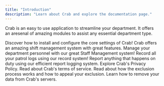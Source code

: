 ```yaml
---
title: "Introduction"
description: "Learn about Crab and explore the documentation page."
---
```


Crab is an easy to use application to streamline your department. It offers an aresenal of amazing modules to assist any essential department type.

<CardGroup cols={3}>
<Card title="Installation" icon="download" href="installation">
  Discover how to install and configure the core settings of Crab!
</Card>
<Card title="Shift Management" icon="clock" href="/modules/shift-mgmt">
  Crab offers an amazing shift management system with great features.
</Card>
<Card title="Staff Management" icon="id-badge" href="/modules/staff-mgmt">
  Manage your department personnel with our great Staff Management system!
</Card>
<Card title="Record Logging" icon="clipboard" href="/modules/records">
  Record all your patrol logs using our record system!
</Card>
<Card title="Report Logging" icon="file-export" href="/modules/reports">
  Report anything that happens on duty using our efficient report logging system.
</Card>
<Card title="Privacy Police" icon="eye" href="/legal/privacy">
  Explore Crab's Privacy Policy.
</Card>
<Card title="Terms of Service" icon="user" href="/legal/tos">
  Read about Crab's terms of service.
</Card>
<Card title="Exclusion" icon="gavel" href="/legal/exclusion">
  Read about how the exclusion process works and how to appeal your exclusion.
</Card>
<Card title="Data Removal" icon="server" href="/legal/data-removal">
  Learn how to remove your data from Crab's servers.
</Card>
</CardGroup>
